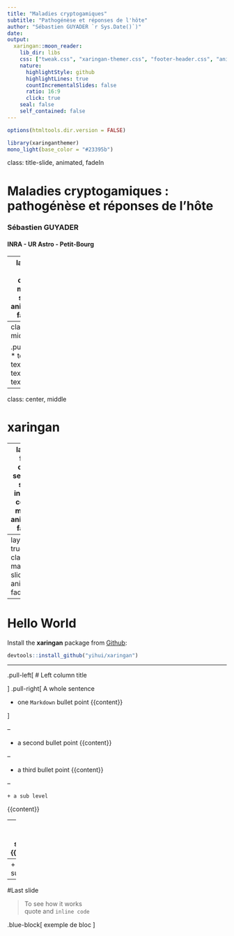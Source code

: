```yaml
---
title: "Maladies cryptogamiques"
subtitle: "Pathogénèse et réponses de l'hôte"
author: "Sébastien GUYADER `r Sys.Date()`)"
date: 
output:
  xaringan::moon_reader:
    lib_dir: libs
    css: ["tweak.css", "xaringan-themer.css", "footer-header.css", "animate.css", default]
    nature:
      highlightStyle: github
      highlightLines: true
      countIncrementalSlides: false
      ratio: 16:9
      click: true
    seal: false
    self_contained: false
---
```


```r
options(htmltools.dir.version = FALSE)
```
```r
library(xaringanthemer)
mono_light(base_color = "#23395b")
```

class: title-slide, animated, fadeIn

# Maladies cryptogamiques : pathogénèse et réponses de l'hôte
### Sébastien GUYADER
#### INRA - UR Astro - Petit-Bourg

---
layout: true
class: main-slide, animated, fadeIn
<div class="my-footer"><span>S. Guyader &nbsp; - &nbsp; Maladies cryptogamiques : pathogénèse et réponses de l'hôte</span></div> 

---
class: middle

.pull-left[
* text 1
* text 2
* text 1
* text 2
<br/>
```r
library(htmltools) ; library(DiagrammeR)
DiagrammeR("
  graph LR;
  id1(Start)-- text -->id2(Stop);
  style id1 fill:#f9f,stroke:#333,stroke-width:4px;
  style id2 fill:#ccf,stroke:#f66,stroke-width:2px,stroke-dasharray: 5, 5;
")
```
]
.pull-right[
```r
plot(cars)
```
]

---

class: center, middle

# xaringan

---
layout: false
class: section-slide, inverse, center, middle, animated, fadeIn
<div class="my-footer"><span>S. Guyader &nbsp; - &nbsp; Maladies cryptogamiques : pathogénèse et réponses de l'hôte</span></div> 

# Get Started

---
layout: true
class: main-slide, animated, fadeIn
<div class="my-footer"><span>S. Guyader &nbsp; - &nbsp; Maladies cryptogamiques : pathogénèse et réponses de l'hôte</span></div> 

---

# Hello World

Install the **xaringan** package from [Github](https://github.com/yihui/xaringan):

```r
devtools::install_github("yihui/xaringan")
```

---

.pull-left[
# Left column title

]
.pull-right[
A whole sentence

  + one `Markdown` bullet point
{{content}}

]

--

  + a second bullet point
{{content}}

--

  + a third bullet point
{{content}}

--

    + a sub level
{{content}}

--
    + a second sub level
{{content}}

--
    + a third sub
---

#Last slide

> To see how it works <br/>
> quote and `inline code`

.blue-block[
exemple de bloc 
]

